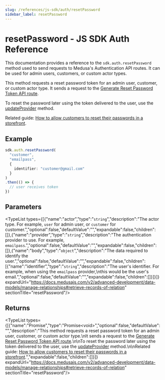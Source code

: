 ```yaml
---
slug: /references/js-sdk/auth/resetPassword
sidebar_label: resetPassword
---
```



# resetPassword - JS SDK Auth Reference

This documentation provides a reference to the `sdk.auth.resetPassword` method used to send requests to Medusa's Authentication API routes. It can be used for admin users, customers, or custom actor types.

This method requests a reset password token for an admin user, customer, or custom actor type.
It sends a request to the [Generate Reset Password Token API route](https://docs.medusajs.com/v2/api/admin#auth\_postactor\_typeauth\_providerresetpassword).

To reset the password later using the token delivered to the user, use the [updateProvider](../js_sdk.auth.Auth.updateProvider/page.mdx) method.

Related guide: [How to allow customers to reset their passwords in a storefront](https://docs.medusajs.com/v2/resources/storefront-development/customers/reset-password).

## Example

```ts
sdk.auth.resetPassword(
  "customer",
  "emailpass",
  {
    identifier: "customer@gmail.com"
  }
)
.then(() => {
  // user receives token
})
```

## Parameters

<TypeList types={[{"name":"actor","type":"`string`","description":"The actor type. For example, `user` for admin user, or `customer` for customer.","optional":false,"defaultValue":"","expandable":false,"children":[]},{"name":"provider","type":"`string`","description":"The authentication provider to use. For example, `emailpass`.","optional":false,"defaultValue":"","expandable":false,"children":[]},{"name":"body","type":"`object`","description":"The data required to identify the user.","optional":false,"defaultValue":"","expandable":false,"children":[{"name":"identifier","type":"`string`","description":"The user's identifier. For example, when using the `emailpass` provider,\nthis would be the user's email.","optional":false,"defaultValue":"","expandable":false,"children":[]}]}]} expandUrl="https://docs.medusajs.com/v2/advanced-development/data-models/manage-relationships#retrieve-records-of-relation" sectionTitle="resetPassword"/>

## Returns

<TypeList types={[{"name":"Promise","type":"Promise&#60;void&#62;","optional":false,"defaultValue":"","description":"This method requests a reset password token for an admin user, customer, or custom actor type.\nIt sends a request to the [Generate Reset Password Token API route](https://docs.medusajs.com/v2/api/admin#auth\\_postactor\\_typeauth\\_providerresetpassword).\n\nTo reset the password later using the token delivered to the user, use the [updateProvider](../js_sdk.auth.Auth.updateProvider/page.mdx) method.\n\nRelated guide: [How to allow customers to reset their passwords in a storefront](https://docs.medusajs.com/v2/resources/storefront-development/customers/reset-password).","expandable":false,"children":[]}]} expandUrl="https://docs.medusajs.com/v2/advanced-development/data-models/manage-relationships#retrieve-records-of-relation" sectionTitle="resetPassword"/>
